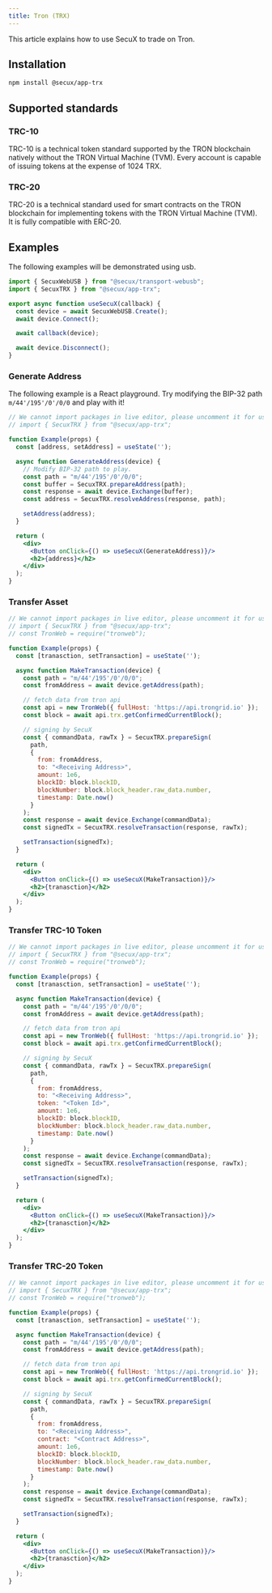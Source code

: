 ```yaml
---
title: Tron (TRX)
---
```


This article explains how to use SecuX to trade on Tron.

## Installation
```bash npm
npm install @secux/app-trx
```

## Supported standards
### TRC-10
TRC-10 is a technical token standard supported by the TRON blockchain natively without the TRON Virtual Machine (TVM).
Every account is capable of issuing tokens at the expense of 1024 TRX.

### TRC-20
TRC-20 is a technical standard used for smart contracts on the TRON blockchain for implementing tokens with the TRON Virtual Machine (TVM). It is fully compatible with ERC-20.

## Examples
The following examples will be demonstrated using usb.
```jsx
import { SecuxWebUSB } from "@secux/transport-webusb";
import { SecuxTRX } from "@secux/app-trx";

export async function useSecuX(callback) {
  const device = await SecuxWebUSB.Create();
  await device.Connect();

  await callback(device);

  await device.Disconnect();
}
```

<BrowserWindow>

### Generate Address
The following example is a React playground. Try modifying the BIP-32 path `m/44'/195'/0'/0/0` and play with it!
```jsx live
// We cannot import packages in live editor, please uncomment it for use.
// import { SecuxTRX } from "@secux/app-trx";

function Example(props) {
  const [address, setAddress] = useState('');

  async function GenerateAddress(device) {
    // Modify BIP-32 path to play.
    const path = "m/44'/195'/0'/0/0";
    const buffer = SecuxTRX.prepareAddress(path);
    const response = await device.Exchange(buffer);
    const address = SecuxTRX.resolveAddress(response, path);

    setAddress(address);
  }

  return (
    <div>
      <Button onClick={() => useSecuX(GenerateAddress)}/>
      <h2>{address}</h2>
    </div>
  );
}
```

### Transfer Asset
```jsx live
// We cannot import packages in live editor, please uncomment it for use.
// import { SecuxTRX } from "@secux/app-trx";
// const TronWeb = require("tronweb");

function Example(props) {
  const [tranasction, setTransaction] = useState('');

  async function MakeTransaction(device) {
    const path = "m/44'/195'/0'/0/0";
    const fromAddress = await device.getAddress(path);

    // fetch data from tron api
    const api = new TronWeb({ fullHost: 'https://api.trongrid.io' });
    const block = await api.trx.getConfirmedCurrentBlock();

    // signing by SecuX
    const { commandData, rawTx } = SecuxTRX.prepareSign(
      path,
      {
        from: fromAddress,
        to: "<Receiving Address>",
        amount: 1e6,
        blockID: block.blockID,
        blockNumber: block.block_header.raw_data.number,
        timestamp: Date.now()
      }
    );
    const response = await device.Exchange(commandData);
    const signedTx = SecuxTRX.resolveTransaction(response, rawTx);

    setTransaction(signedTx);
  }

  return (
    <div>
      <Button onClick={() => useSecuX(MakeTransaction)}/>
      <h2>{tranasction}</h2>
    </div>
  );
}
```

### Transfer TRC-10 Token
```jsx live
// We cannot import packages in live editor, please uncomment it for use.
// import { SecuxTRX } from "@secux/app-trx";
// const TronWeb = require("tronweb");

function Example(props) {
  const [tranasction, setTransaction] = useState('');

  async function MakeTransaction(device) {
    const path = "m/44'/195'/0'/0/0";
    const fromAddress = await device.getAddress(path);

    // fetch data from tron api
    const api = new TronWeb({ fullHost: 'https://api.trongrid.io' });
    const block = await api.trx.getConfirmedCurrentBlock();

    // signing by SecuX
    const { commandData, rawTx } = SecuxTRX.prepareSign(
      path,
      {
        from: fromAddress,
        to: "<Receiving Address>",
        token: "<Token Id>",
        amount: 1e6,
        blockID: block.blockID,
        blockNumber: block.block_header.raw_data.number,
        timestamp: Date.now()
      }
    );
    const response = await device.Exchange(commandData);
    const signedTx = SecuxTRX.resolveTransaction(response, rawTx);

    setTransaction(signedTx);
  }

  return (
    <div>
      <Button onClick={() => useSecuX(MakeTransaction)}/>
      <h2>{tranasction}</h2>
    </div>
  );
}
```

### Transfer TRC-20 Token
```jsx live
// We cannot import packages in live editor, please uncomment it for use.
// import { SecuxTRX } from "@secux/app-trx";
// const TronWeb = require("tronweb");

function Example(props) {
  const [tranasction, setTransaction] = useState('');

  async function MakeTransaction(device) {
    const path = "m/44'/195'/0'/0/0";
    const fromAddress = await device.getAddress(path);

    // fetch data from tron api
    const api = new TronWeb({ fullHost: 'https://api.trongrid.io' });
    const block = await api.trx.getConfirmedCurrentBlock();

    // signing by SecuX
    const { commandData, rawTx } = SecuxTRX.prepareSign(
      path,
      {
        from: fromAddress,
        to: "<Receiving Address>",
        contract: "<Contract Address>",
        amount: 1e6,
        blockID: block.blockID,
        blockNumber: block.block_header.raw_data.number,
        timestamp: Date.now()
      }
    );
    const response = await device.Exchange(commandData);
    const signedTx = SecuxTRX.resolveTransaction(response, rawTx);

    setTransaction(signedTx);
  }

  return (
    <div>
      <Button onClick={() => useSecuX(MakeTransaction)}/>
      <h2>{tranasction}</h2>
    </div>
  );
}
```

</BrowserWindow>